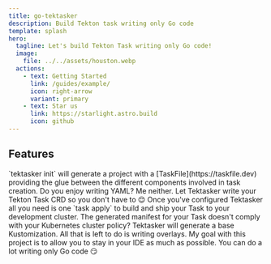 ```yaml
---
title: go-tektasker
description: Build Tekton task writing only Go code
template: splash
hero:
  tagline: Let's build Tekton Task writing only Go code!
  image:
    file: ../../assets/houston.webp
  actions:
    - text: Getting Started
      link: /guides/example/
      icon: right-arrow
      variant: primary
    - text: Star us
      link: https://starlight.astro.build
      icon: github
---
```



## Features

<CardGrid stagger>
	<Card title="Task Development" icon="laptop">
		`tektasker init` will generate a project with a
        [TaskFile](https://taskfile.dev) providing the glue between
        the different components involved in task creation.
	</Card>
	<Card title="Manifest as a Service" icon="document">
		Do you enjoy writing YAML? Me neither. Let Tektasker
        write your Tekton Task CRD so you don't have to 😌
	</Card>
	<Card title="Fast dev workflow" icon="rocket">
		Once you've configured Tektasker all you need is one
        `task apply` to build and ship your Task to your development
        cluster.
	</Card>
	<Card title="Kustomize!" icon="add-document">
		The generated manifest for your Task doesn't comply with your
        Kubernetes cluster policy? Tektasker will generate a base
        Kustomization. All that is left to do is writing overlays.
	</Card>
    <Card title="Don't leave your IDE" icon="bars">
		My goal with this project is to allow you to stay in your IDE
        as much as possible. You can do a lot writing only Go code 😏
	</Card>
</CardGrid>
